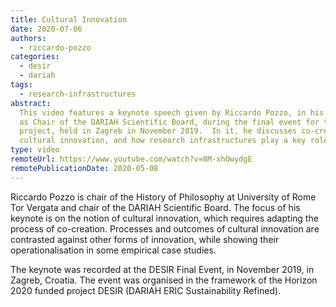 ```yaml
---
title: Cultural Innovation
date: 2020-07-06
authors:
  - riccardo-pozzo
categories:
  - desir
  - dariah
tags:
  - research-infrastructures
abstract:
  This video features a keynote speech given by Riccardo Pozzo, in his capacity
  as Chair of the DARIAH Scientific Board, during the final event for the DESIR
  project, held in Zagreb in November 2019.  In it, he discusses co-creation and
  cultural innovation, and how research infrastructures play a key role in this.
type: video
remoteUrl: https://www.youtube.com/watch?v=8M-xhOwydgE
remotePublicationDate: 2020-05-08
---
```


Riccardo Pozzo is chair of the History of Philosophy at University of Rome Tor
Vergata and chair of the DARIAH Scientific Board. The focus of his keynote is on
the notion of cultural innovation, which requires adapting the process of
co-creation. Processes and outcomes of cultural innovation are contrasted
against other forms of innovation, while showing their operationalisation in
some empirical case studies.

The keynote was recorded at the DESIR Final Event, in November 2019, in Zagreb,
Croatia. The event was organised in the framework of the Horizon 2020 funded
project DESIR (DARIAH ERIC Sustainability Refined).

<VideoCard
  title="DH in Practice"
  subtitle="Cultural Innovation - Riccardo Pozzo at the DESIR Final Event 2019"
  id="8M-xhOwydgE"
  image="images/riccardo-pozzo-image-vidcard.png"
/>
